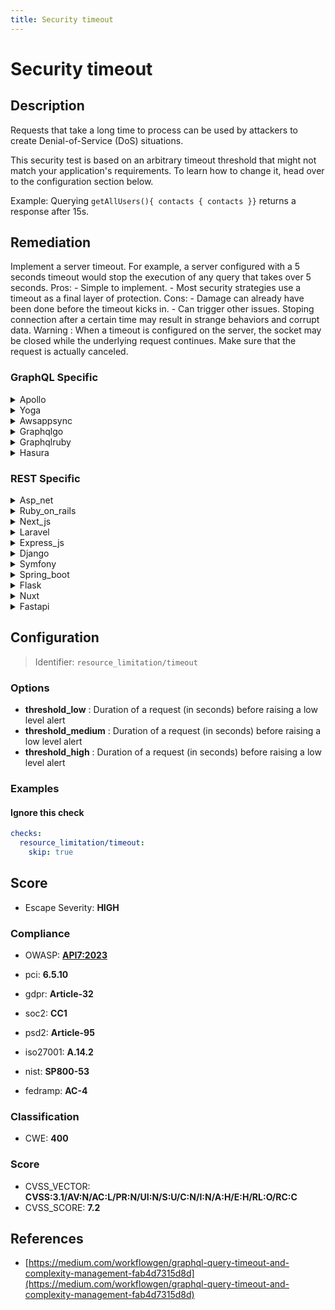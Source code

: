 ```yaml
---
title: Security timeout
---
```


# Security timeout

## Description

Requests that take a long time to process can be used by attackers to create Denial-of-Service (DoS) situations.

This security test is based on an arbitrary timeout threshold that might not match your application's requirements. To learn how to change it, head over to the configuration section below.

Example: Querying `getAllUsers(){ contacts { contacts }}` returns a response after 15s.


## Remediation

Implement a server timeout. For example, a server configured with a 5 seconds timeout would stop the execution of any query that takes over 5 seconds.
Pros: - Simple to implement. - Most security strategies use a timeout as a final layer of protection.
Cons: - Damage can already have been done before the timeout kicks in. - Can trigger other issues. Stoping connection after a certain time may result in strange behaviors and corrupt data.
Warning : When a timeout is configured on the server, the socket may be closed while the underlying request continues. Make sure that the request is actually canceled. 


### GraphQL Specific

<details>
    <summary>Apollo</summary>

To mitigate security risks associated with the Apollo framework engine, ensure that all user inputs are validated and sanitized before processing. Implement proper authentication and authorization checks to prevent unauthorized access. Regularly update the Apollo framework and its dependencies to patch known vulnerabilities. Additionally, consider setting up a security timeout feature that automatically logs out users after a period of inactivity to reduce the risk of session hijacking.

</details>

<details>
    <summary>Yoga</summary>

To address the security timeout issue within the Yoga framework engine, ensure that session timeout values are appropriately configured to balance usability with security. Implement automatic session expiration after a defined period of inactivity, and prompt users to re-authenticate to continue their session. This helps to mitigate the risk of unauthorized access from unattended user sessions.

</details>

<details>
    <summary>Awsappsync</summary>

To enhance security within the AWS AppSync framework, it is recommended to implement a security timeout feature. This can be achieved by setting appropriate timeout values for resolvers to prevent excessively long-running operations that could potentially expose the system to denial-of-service attacks or unintended resource consumption. Configure the 'timeoutInMillis' field for each resolver to a sensible value that balances performance and security, ensuring that operations complete within an acceptable timeframe without compromising the system's stability or user experience.

</details>

<details>
    <summary>Graphqlgo</summary>

Implement a security timeout mechanism in the GraphQL Go framework engine to automatically terminate sessions that exceed a predefined period of inactivity. This helps to reduce the risk of unauthorized access from unattended sessions. Configure the timeout duration based on the sensitivity of the application's data and operations. Ensure that the timeout settings are enforced consistently across the application and that users are informed about the timeout policy to prevent data loss due to unexpected session termination.

</details>

<details>
    <summary>Graphqlruby</summary>

Implement query complexity analysis to prevent resource exhaustion attacks. Define a complexity budget and use the `max_complexity` setting in GraphQL-Ruby to enforce it. This will help to mitigate potential denial-of-service attacks by ensuring that overly complex queries cannot be executed.

</details>

<details>
    <summary>Hasura</summary>

Implement a security timeout mechanism in the Hasura framework engine to automatically terminate sessions after a period of inactivity. This reduces the risk of unauthorized access from unattended sessions. Configure the 'HASURA_GRAPHQL_JWT_SECRET' environment variable with an appropriate 'claims_namespace' and 'claims_format' to include custom claims for session timeout. Use these claims to enforce session expiration on the client-side, and ensure that the Hasura engine validates the expiration claim to prevent the use of expired tokens.

</details>


### REST Specific

<details>
    <summary>Asp_net</summary>

Implement request timeout limits and optimize long-running processes within the ASP.NET application to prevent potential DoS attacks.

</details>

<details>
    <summary>Ruby_on_rails</summary>

Implement request timeout settings in your Ruby on Rails application to prevent long-running requests from causing a Denial-of-Service (DoS). Configure Rack::Timeout or a similar middleware to define a maximum time a request can take, and ensure that your web server (e.g., Puma, Unicorn) has appropriate timeout settings as well.

</details>

<details>
    <summary>Next_js</summary>

Implement server-side request timeout limits and use efficient data retrieval methods to prevent long-running queries that could lead to DoS attacks.

</details>

<details>
    <summary>Laravel</summary>

Implement request throttling and set a maximum execution time for queries in Laravel by using middleware to prevent long-running requests that could lead to DoS attacks.

</details>

<details>
    <summary>Express_js</summary>

Implement rate limiting and set up a maximum request timeout in your Express.js application to prevent long-running requests from causing DoS. Use middleware like `express-rate-limit` for rate limiting and set the `timeout` property on the server to define a maximum request processing time.

</details>

<details>
    <summary>Django</summary>

Implement request timeouts and limit the number of concurrent connections in your Django application to mitigate potential DoS attacks. Use Django's built-in features to set a reasonable timeout value for database operations and consider using a reverse proxy like Nginx to manage timeouts for client connections.

</details>

<details>
    <summary>Symfony</summary>

Implement a request timeout mechanism in Symfony by configuring the 'max_execution_time' in your 'php.ini' file or by using the 'set_time_limit()' function in your PHP scripts to prevent long-running requests. Additionally, consider using Symfony's 'RequestStack' and 'KernelEvents' to create custom event listeners that can track request duration and terminate requests that exceed a predefined threshold.

</details>

<details>
    <summary>Spring_boot</summary>

Implement a global timeout configuration for all requests in Spring Boot by using the `spring.mvc.async.request-timeout` property in `application.properties` or `application.yml`. Additionally, consider using `@Async` annotation with a custom `Executor` that has a timeout policy to handle long-running tasks without blocking the main thread.

</details>

<details>
    <summary>Flask</summary>

Implement request timeout handling in Flask by using the `timeout` decorator from Flask-Timeout or setting up a custom timeout mechanism to ensure long-running requests are terminated, preventing potential DoS attacks.

</details>

<details>
    <summary>Nuxt</summary>

Implement server-side request timeout settings and client-side timeout warnings to prevent long-running requests from causing DoS. In Nuxt.js, configure the server middleware to manage request processing time and set timeouts appropriately.

</details>

<details>
    <summary>Fastapi</summary>

Implement request timeout handling in FastAPI by using dependencies to create a timer that will cancel long-running requests. Adjust the timeout threshold based on your application's performance profile to prevent potential DoS attacks.

</details>

## Configuration

> Identifier: `resource_limitation/timeout`

### Options

- **threshold_low** : Duration of a request (in seconds) before raising a low level alert
- **threshold_medium** : Duration of a request (in seconds) before raising a low level alert
- **threshold_high** : Duration of a request (in seconds) before raising a low level alert




### Examples



#### Ignore this check

```yaml
checks:
  resource_limitation/timeout:
    skip: true
```




## Score

- Escape Severity: **<span className="high-severity">HIGH</span>**

### Compliance

- OWASP: **[API7:2023](https://github.com/OWASP/API-Security/blob/master/editions/2023/en/0xa7-server-side-request-forgery.md)**

- pci: **6.5.10**
- gdpr: **Article-32**
- soc2: **CC1**
- psd2: **Article-95**
- iso27001: **A.14.2**
- nist: **SP800-53**
- fedramp: **AC-4**

### Classification

- CWE: **400**




### Score

- CVSS_VECTOR: **CVSS:3.1/AV:N/AC:L/PR:N/UI:N/S:U/C:N/I:N/A:H/E:H/RL:O/RC:C**
- CVSS_SCORE: **7.2**

## References

- [https://medium.com/workflowgen/graphql-query-timeout-and-complexity-management-fab4d7315d8d](https://medium.com/workflowgen/graphql-query-timeout-and-complexity-management-fab4d7315d8d)
  
